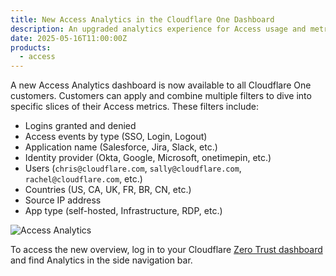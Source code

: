 ```yaml
---
title: New Access Analytics in the Cloudflare One Dashboard
description: An upgraded analytics experience for Access usage and metrics.
date: 2025-05-16T11:00:00Z
products:
  - access
---
```


A new Access Analytics dashboard is now available to all Cloudflare One customers. Customers can apply and combine multiple filters to dive into specific slices of their Access metrics. These filters include:

- Logins granted and denied
- Access events by type (SSO, Login, Logout)
- Application name (Salesforce, Jira, Slack, etc.)
- Identity provider (Okta, Google, Microsoft, onetimepin, etc.)
- Users (`chris@cloudflare.com`, `sally@cloudflare.com`, `rachel@cloudflare.com`, etc.)
- Countries (US, CA, UK, FR, BR, CN, etc.)
- Source IP address
- App type (self-hosted, Infrastructure, RDP, etc.)

![Access Analytics](~/assets/images/changelog/cloudflare-one/accessanalytics.png)

To access the new overview, log in to your Cloudflare [Zero Trust dashboard](https://one.dash.cloudflare.com/) and find Analytics in the side navigation bar.
